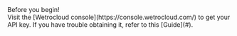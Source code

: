 <Note>
Before you begin!<br />
Visit the [Wetrocloud console](https://console.wetrocloud.com/) to get your API key. If you have trouble obtaining it, refer to this [Guide](#). 
</Note>